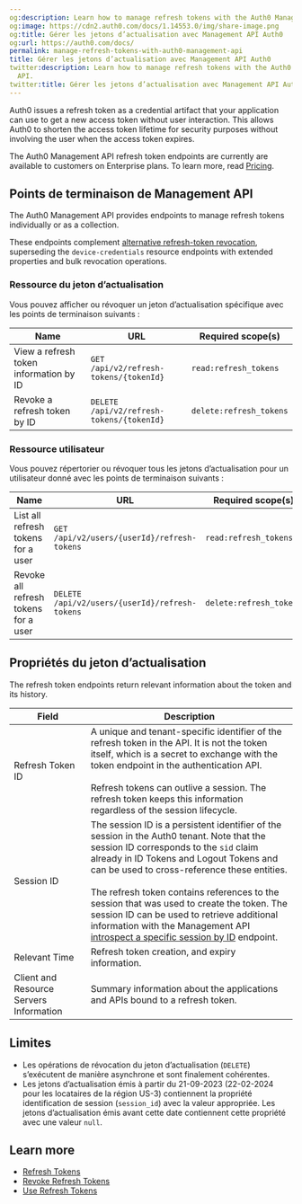```yaml
---
og:description: Learn how to manage refresh tokens with the Auth0 Management API.
og:image: https://cdn2.auth0.com/docs/1.14553.0/img/share-image.png
og:title: Gérer les jetons d’actualisation avec Management API Auth0
og:url: https://auth0.com/docs/
permalink: manage-refresh-tokens-with-auth0-management-api
title: Gérer les jetons d’actualisation avec Management API Auth0
twitter:description: Learn how to manage refresh tokens with the Auth0 Management
  API.
twitter:title: Gérer les jetons d’actualisation avec Management API Auth0
---
```


Auth0 issues a <Tooltip tip="Refresh Token: Token used to obtain a renewed Access Token without forcing users to log in again." cta="View Glossary" href="/docs/glossary?term=refresh+token">refresh token</Tooltip> as a credential artifact that your application can use to get a new <Tooltip tip="Refresh Token: Token used to obtain a renewed Access Token without forcing users to log in again." cta="View Glossary" href="/docs/glossary?term=access+token">access token</Tooltip> without user interaction. This allows Auth0 to shorten the access token lifetime for security purposes without involving the user when the access token expires.

<Callout icon="file-lines" color="#0EA5E9" iconType="regular">

The Auth0 Management API refresh token endpoints are currently are available to customers on Enterprise plans. To learn more, read [Pricing](https://auth0.com/pricing).

</Callout>

## Points de terminaison de Management API

The Auth0 <Tooltip tip="Management API: A product to allow customers to perform administrative tasks." cta="View Glossary" href="/docs/glossary?term=Management+API">Management API</Tooltip> provides endpoints to manage refresh tokens individually or as a collection.

These endpoints complement [alternative refresh-token revocation](/docs/secure/tokens/refresh-tokens/revoke-refresh-tokens), superseding the `device-credentials` resource endpoints with extended properties and bulk revocation operations.

### Ressource du jeton d’actualisation

Vous pouvez afficher ou révoquer un jeton d’actualisation spécifique avec les points de terminaison suivants :

<table class="table"><thead>
<tr>
<th><strong>Name</strong></th>
<th><strong>URL</strong></th>
<th><strong>Required scope(s)</strong></th>
</tr>
</thead>
<tbody>
<tr>
<td>View a refresh token information by ID</td>
<td><code>GET /api/v2/refresh-tokens/{tokenId}</code></td>
<td><code>read:refresh_tokens</code></td>
</tr>
<tr>
<td>Revoke a refresh token by ID</td>
<td><code>DELETE /api/v2/refresh-tokens/{tokenId}</code></td>
<td><code>delete:refresh_tokens</code></td>
</tr>
</tbody>
</table>

### Ressource utilisateur

Vous pouvez répertorier ou révoquer tous les jetons d’actualisation pour un utilisateur donné avec les points de terminaison suivants :

<table class="table"><thead>
<tr>
<th><strong>Name</strong></th>
<th><strong>URL</strong></th>
<th><strong>Required scope(s)</strong></th>
</tr>
</thead>
<tbody>
<tr>
<td>List all refresh tokens for a user</td>
<td><code>GET /api/v2/users/{userId}/refresh-tokens</code></td>
<td><code>read:refresh_tokens</code></td>
</tr>
<tr>
<td>Revoke all refresh tokens for a user</td>
<td><code>DELETE /api/v2/users/{userId}/refresh-tokens</code></td>
<td><code>delete:refresh_tokens</code></td>
</tr>
</tbody>
</table>

## Propriétés du jeton d’actualisation

The refresh <Tooltip tip="Token Endpoint: Endpoint on the Authorization Server that is used to programmatically request tokens." cta="View Glossary" href="/docs/glossary?term=token+endpoints">token endpoints</Tooltip> return relevant information about the token and its history.

<table class="table"><thead>
<tr>
<th><strong>Field</strong></th>
<th><strong>Description</strong></th>
</tr>
</thead>
<tbody>
<tr>
<td>Refresh Token ID</td>
<td>A unique and tenant-specific identifier of the refresh token in the API. It is not the token itself, which is a secret to exchange with the token endpoint in the authentication API.<br/><br/>Refresh tokens can outlive a session. The refresh token keeps this information regardless of the session lifecycle.</td>
</tr>
<tr>
<td>Session ID</td>
<td>The session ID is a persistent identifier of the session in the Auth0 tenant. Note that the session ID corresponds to the <code>sid</code> claim already in ID Tokens and Logout Tokens and can be used to cross-reference these entities.<br/><br/>The refresh token contains references to the session that was used to create the token. The session ID can be used to retrieve additional information with the Management API <a href="/docs/manage-users/sessions/manage-user-sessions-with-auth0-management-api">introspect a specific session by ID</a> endpoint.</td>
</tr>
<tr>
<td>Relevant Time</td>
<td>Refresh token creation, and expiry information.</td>
</tr>
<tr>
<td>Client and Resource Servers Information</td>
<td>Summary information about the applications and APIs bound to a refresh token.</td>
</tr>
</tbody>
</table>

## Limites

* Les opérations de révocation du jeton d’actualisation (`DELETE`) s’exécutent de manière asynchrone et sont finalement cohérentes.
* Les jetons d’actualisation émis à partir du 21-09-2023 (22-02-2024 pour les locataires de la région US-3) contiennent la propriété identification de session (`session_id`) avec la valeur appropriée. Les jetons d’actualisation émis avant cette date contiennent cette propriété avec une valeur `null`.

## Learn more

* [Refresh Tokens](/docs/secure/tokens/refresh-tokens)
* [Revoke Refresh Tokens](/docs/secure/tokens/refresh-tokens/revoke-refresh-tokens)
* [Use Refresh Tokens](/docs/secure/tokens/refresh-tokens/use-refresh-tokens)